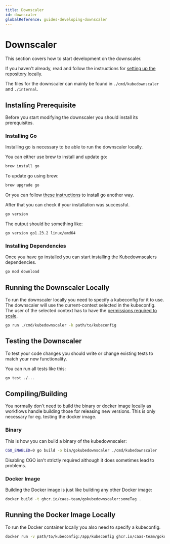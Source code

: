 ```yaml
---
title: Downscaler
id: downscaler
globalReference: guides-developing-downscaler
---
```


# Downscaler

This section covers how to start development on the downscaler.

If you haven't already, read and follow the instructions for [setting up the repository locally](ref:guides-developing).

The files for the downscaler can mainly be found in `./cmd/kubedownscaler` and `./internal`.

## Installing Prerequisite

Before you start modifying the downscaler you should install its prerequisites.

### Installing Go

Installing go is necessary to be able to run the downscaler locally.

You can either use brew to install and update go:

```bash
brew install go
```

To update go using brew:

```bash
brew upgrade go
```

Or you can follow [these instructions](https://go.dev/doc/install) to install go another way.

After that you can check if your installation was successful.

```bash
go version
```

The output should be something like:

```text
go version go1.23.2 linux/amd64
```

### Installing Dependencies

Once you have go installed you can start installing the Kubedownscalers dependencies.

```bash
go mod download
```

## Running the Downscaler Locally

To run the downscaler locally you need to specify a kubeconfig for it to use.
The downscaler will use the current-context selected in the kubeconfig.
The user of the selected context has to have the [permissions required to scale](ref:docs-helm-permissions).

```bash
go run ./cmd/kubedownscaler -k path/to/kubeconfig
```

## Testing the Downscaler

To test your code changes you should write or change existing tests to match your new functionality.

You can run all tests like this:

```bash
go test ./...
```

## Compiling/Building

You normally don't need to build the binary or docker image locally
as workflows handle building those for releasing new versions.
This is only necessary for eg. testing the docker image.

### Binary

This is how you can build a binary of the kubedownscaler:

```bash
CGO_ENABLED=0 go build -o bin/gokubedownscaler ./cmd/kubedownscaler
```

Disabling CGO isn't strictly required although it does sometimes lead to problems.

### Docker Image

Building the Docker image is just like building any other Docker image:

```bash
docker build -t ghcr.io/caas-team/gokubedownscaler:someTag .
```

## Running the Docker Image Locally

To run the Docker container locally you also need to specify a kubeconfig.

```bash
docker run -v path/to/kubeconfig:/app/kubeconfig ghcr.io/caas-team/gokubedownscaler:latest -k=/app/kubeconfig
```
